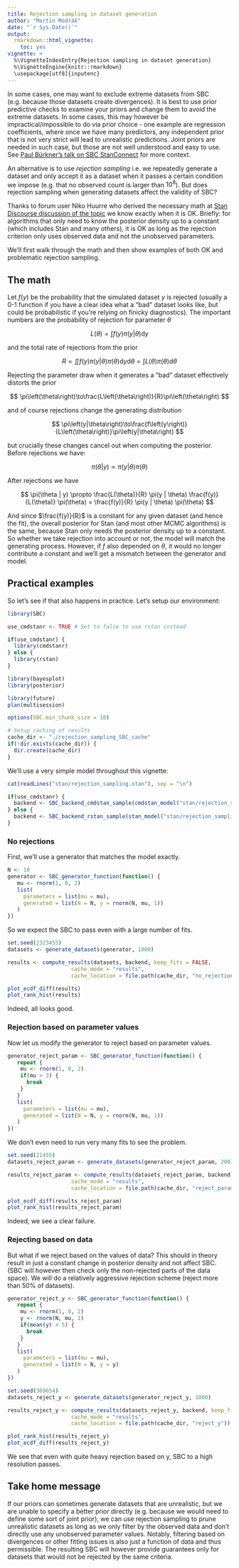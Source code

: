```yaml
---
title: Rejection sampling in dataset generation
author: "Martin Modrák"
date: "`r Sys.Date()`"
output: 
  rmarkdown::html_vignette:
    toc: yes
vignette: >
  %\VignetteIndexEntry{Rejection sampling in dataset generation}
  %\VignetteEngine{knitr::rmarkdown}
  \usepackage[utf8]{inputenc}
---
```


In some cases, one may want to exclude extreme datasets from SBC (e.g. because
those datasets create divergences). It is best to use
prior predictive checks to examine your priors and change them
to avoid the extreme datasets. In some cases, this may however be impractical/impossible to 
do via prior choice - one example are regression coefficients, where
once we have many predictors, any independent prior that is not very strict
will lead to unrealistic predictions. Joint priors are needed in such case, but
those are not well understood and easy to use. See 
[Paul Bürkner's talk on SBC StanConnect](https://www.youtube.com/watch?v=SbgAMkN18dA&t=2340s)
for more context.

An alternative is to use _rejection sampling_ i.e. we repeatedly generate a 
dataset and only accept it as a dataset when it passes a certain condition we impose
(e.g. that no observed count is larger than $10^8$).
But does rejection sampling when generating datasets affect the validity of SBC?

Thanks to forum user Niko Huurre who derived the necessary math
at [Stan Discourse discussion of the topic](https://discourse.mc-stan.org/t/using-narrower-priors-for-sbc/21709/6?u=martinmodrak)
we know exactly when it is OK. Briefly: for algorithms
that only need to know the posterior density up to a constant (which includes Stan
and many others),
it is OK as long as the rejection criterion only
uses observed data and not the unobserved parameters.

We'll first walk through the math and then show examples of both OK and problematic
rejection sampling.


## The math

Let $f\left(y\right)$ be the probability that the simulated dataset $y$ is rejected (usually a 0-1 function if you have a clear idea what a "bad" dataset looks like, but could be probabilistic if you're relying on finicky diagnostics). The important numbers are the probability of rejection for parameter $\theta$

$$
L\left(\theta\right)=\int f\left(y\right)\pi\left(y|\theta\right)\mathrm{d}y
$$

and the total rate of rejections from the prior

$$
R=\iint f\left(y\right)\pi\left(y|\theta\right)\pi\left(\theta\right)\mathrm{d}y\mathrm{d}\theta=\int L\left(\theta\right)\pi\left(\theta\right)\mathrm{d}\theta
$$

Rejecting the parameter draw when it generates a “bad” dataset effectively distorts the prior

$$
\pi\left(\theta\right)\to\frac{L\left(\theta\right)}{R}\pi\left(\theta\right)
$$

and of course rejections change the generating distribution

$$
\pi\left(y|\theta\right)\to\frac{f\left(y\right)}{L\left(\theta\right)}\pi\left(y|\theta\right)
$$

but crucially these changes cancel out when computing the posterior. Before rejections we have:

$$
\pi(\theta | y) \propto \pi(y | \theta) \pi(\theta)
$$

After rejections we have

$$
\pi(\theta | y) \propto \frac{L(\theta)}{R} \pi(y | \theta) \frac{f(y)}{L(\theta)} \pi(\theta) = \frac{f(y)}{R} \pi(y | \theta) \pi(\theta)
$$

And since $\frac{f(y)}{R}$ is a constant for any given dataset (and hence the fit), 
the overall posterior for Stan (and most other MCMC algorithms) is the same, 
because Stan only needs the posterior density up to a constant. 
So whether we take rejection into account or not, the model will match the generating process. 
However, if $f$ also depended on $\theta$, it would no longer contribute a constant
and we'll get a mismatch between the generator and model.

## Practical examples

So let's see if that also happens in practice. Let's setup our environment:

```r
library(SBC)

use_cmdstanr <- TRUE # Set to false to use rstan instead

if(use_cmdstanr) {
  library(cmdstanr)
} else {
  library(rstan)
}

library(bayesplot)
library(posterior)

library(future)
plan(multisession) 

options(SBC.min_chunk_size = 10)

# Setup caching of results
cache_dir <- "./rejection_sampling_SBC_cache"
if(!dir.exists(cache_dir)) {
  dir.create(cache_dir)
}

```


We'll use a very simple model throughout this vignette:


```r
cat(readLines("stan/rejection_sampling.stan"), sep = "\n")
```

```r
if(use_cmdstanr) {
  backend <- SBC_backend_cmdstan_sample(cmdstan_model("stan/rejection_sampling.stan"), iter_warmup = 800, iter_sampling = 800)
} else {
  backend <- SBC_backend_rstan_sample(stan_model("stan/rejection_sampling.stan"), iter = 1600, warmup = 800)
}
```

### No rejections

First, we'll use a generator that matches the model exactly.

```r
N <- 10
generator <- SBC_generator_function(function() {
   mu <- rnorm(1, 0, 2)
   list(
     parameters = list(mu = mu),
     generated = list(N = N, y = rnorm(N, mu, 1))
   )
})
```

So we expect the SBC to pass even with a large number of fits.

```r
set.seed(2323455)
datasets <- generate_datasets(generator, 1000)
```

```r
results <- compute_results(datasets, backend, keep_fits = FALSE, 
                    cache_mode = "results", 
                    cache_location = file.path(cache_dir, "no_rejections"))
```

```r
plot_ecdf_diff(results)
plot_rank_hist(results)
```

Indeed, all looks good.

### Rejection based on parameter values

Now let us modify the generator to reject based on parameter values. 

```r
generator_reject_param <- SBC_generator_function(function() {
   repeat {
    mu <- rnorm(1, 0, 2)
    if(mu > 3) {
      break
    }
   }
   list(
     parameters = list(mu = mu),
     generated = list(N = N, y = rnorm(N, mu, 1))
   )
})
```

We don't even need to run very many fits to see the problem.

```r
set.seed(21455)
datasets_reject_param <- generate_datasets(generator_reject_param, 200)
```

```r
results_reject_param <- compute_results(datasets_reject_param, backend, keep_fits = FALSE, 
                    cache_mode = "results", 
                    cache_location = file.path(cache_dir, "reject_param"))
```

```r
plot_ecdf_diff(results_reject_param)
plot_rank_hist(results_reject_param)
```

Indeed, we see a clear failure.

### Rejecting based on data

But what if we reject based on the values of data? This should in theory result in just
a constant change in posterior density and not affect SBC. (SBC will however then check only the 
non-rejected parts of the data space). We will do a relatively aggressive rejection scheme (reject more than 50% of datasets).

```r
generator_reject_y <- SBC_generator_function(function() {
   repeat {
    mu <- rnorm(1, 0, 2)
    y <- rnorm(N, mu, 1)
    if(mean(y) > 5) {
      break
    }
   }
   list(
     parameters = list(mu = mu),
     generated = list(N = N, y = y)
   )
})
```

```r
set.seed(369654)
datasets_reject_y <- generate_datasets(generator_reject_y, 1000)
```

```r
results_reject_y <- compute_results(datasets_reject_y, backend, keep_fits = FALSE, 
                    cache_mode = "results", 
                    cache_location = file.path(cache_dir, "reject_y"))
```

```r
plot_rank_hist(results_reject_y)
plot_ecdf_diff(results_reject_y)
```

We see that even with quite heavy rejection based on y, SBC to a high resolution passes.

## Take home message

If our priors can sometimes generate datasets that are unrealistic, but we are unable to 
specify a better prior directly (e.g. because we would need to define some sort of joint prior),
we can use rejection sampling to prune unrealistic datasets as long as we only filter by the observed
data and don't directly use any unobserved parameter values. Notably, filtering based on divergences or other
fitting issues is also just a function of data and thus permissible. The resulting SBC will however provide guarantees
only for datasets that would not be rejected by the same criteria.
